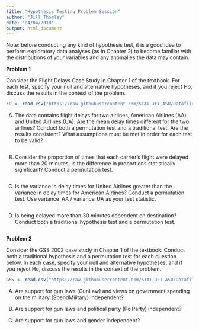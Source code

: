 ```yaml
---
title: "Hypothesis Testing Problem Session"
author: "Jill Thomley"
date: "04/04/2018"
output: html_document
---
```


Note: before conducting any kind of hypothesis test, it is a good idea to perform exploratory data analyses (as in Chapter 2) to become familiar with the distributions of your variables and any anomalies the data may contain. 

**Problem 1**

Consider the Flight Delays Case Study in Chapter 1 of the textbook. For each test, specify your null and alternative hypotheses, and if you reject Ho, discuss the results in the context of the problem.

```r
FD <- read.csv("https://raw.githubusercontent.com/STAT-JET-ASU/Datafiles/master/Chihara/FlightDelays.csv")
```

A) The data contains flight delays for two airlines, American Airlines (AA) and United Airlines (UA). Are the mean delay times different for the two airlines? Conduct both a permutation test and a traditional test. Are the results consistent? What assumptions must be met in order for each test to be valid?

```r

```

B) Consider the proportion of times that each carrier's flight were delayed more than 20 minutes. Is the difference in proportions statistically significant? Conduct a permutation test.

```r

```

C) Is the variance in delay times for United Airlines greater than the variance in delay times for American Airlines? Conduct a permutation test. Use variance_AA / variance_UA as your test statistic.

```r

```

D) Is being delayed more than 30 minutes dependent on destination? Conduct both a traditional hypothesis test and a permutation test.

```r

```


**Problem 2**

Consider the GSS 2002 case study in Chapter 1 of the textbook. Conduct both a traditional hypothesis and a permutation test for each question below. In each case, specify your null and alternative hypotheses, and if you reject Ho, discuss the results in the context of the problem.

```r
GSS <- read.csv("https://raw.githubusercontent.com/STAT-JET-ASU/Datafiles/master/Chihara/GSS2002.csv")
```

A) Are support for gun laws (GunLaw) and views on government spending on the military (SpendMilitary) independent?

B) Are support for gun laws and political party (PolParty) independent?

B) Are support for gun laws and gender independent?

